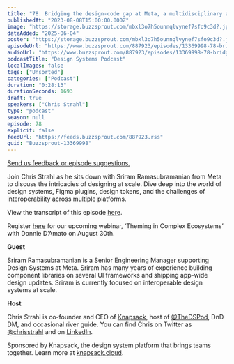 ```yaml
---
title: "78. Bridging the design-code gap at Meta, a multidisciplinary approach with Sriram Ramasubramanian"
publishedAt: "2023-08-08T15:00:00.000Z"
image: "https://storage.buzzsprout.com/mbxl3o7h5ounnqlvynef7sfo9c3d?.jpg"
dateAdded: "2025-06-04"
poster: "https://storage.buzzsprout.com/mbxl3o7h5ounnqlvynef7sfo9c3d?.jpg"
episodeUrl: "https://www.buzzsprout.com/887923/episodes/13369998-78-bridging-the-design-code-gap-at-meta-a-multidisciplinary-approach-with-sriram-ramasubramanian.mp3"
audioUrl: "https://www.buzzsprout.com/887923/episodes/13369998-78-bridging-the-design-code-gap-at-meta-a-multidisciplinary-approach-with-sriram-ramasubramanian.mp3"
podcastTitle: "Design Systems Podcast"
localImages: false
tags: ["Unsorted"]
categories: ["Podcast"]
duration: "0:28:13"
durationSeconds: 1693
draft: true
speakers: ["Chris Strahl"]
type: "podcast"
season: null
episode: 78
explicit: false
feedUrl: "https://feeds.buzzsprout.com/887923.rss"
guid: "Buzzsprout-13369998"
---
```

[Send us feedback or episode suggestions.](https://www.buzzsprout.com/twilio/text_messages/887923/open_sms)

Join Chris Strahl as he sits down with Sriram Ramasubramanian from Meta to discuss the intricacies of designing at scale. Dive deep into the world of design systems, Figma plugins, design tokens, and the challenges of interoperability across multiple platforms.  

View the transcript of this episode [here](https://docs.google.com/document/d/1C9Z4Ozun4Ksy2dQXns4nFcAt8H3kSDzU/edit).

Register [here](https://knapsack-cloud.zoom.us/webinar/register/WN_mT0yPVrNSXOKRH8xrW8ZMg) for our upcoming webinar, ‘Theming in Complex Ecosystems’ with Donnie D’Amato on August 30th. 

**Guest**

Sriram Ramasubramanian is a Senior Engineering Manager supporting Design Systems at Meta. Sriram has many years of experience building component libraries on several UI frameworks and shipping app-wide design updates. Sriram is currently focused on interoperable design systems at scale. 

**Host**

Chris Strahl is co-founder and CEO of [Knapsack](https://www.knapsack.cloud/), host of [@TheDSPod](https://twitter.com/thedspod), DnD DM, and occasional river guide. You can find Chris on Twitter as [@chrisstrahl](https://twitter.com/chrisstrahl) and on [LinkedIn](https://www.linkedin.com/in/chrisstrahl/).

Sponsored by Knapsack, the design system platform that brings teams together. Learn more at [knapsack.cloud](https://www.knapsack.cloud/?utm_source=podcast).
